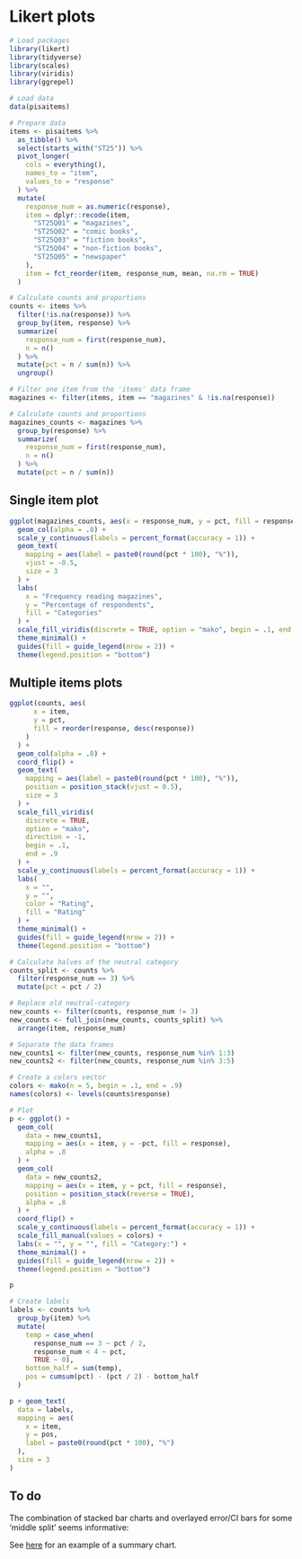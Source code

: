 # Likert plots

```r
# Load packages
library(likert)
library(tidyverse)
library(scales)
library(viridis)
library(ggrepel)

# Load data
data(pisaitems)

# Prepare data
items <- pisaitems %>%
  as_tibble() %>%
  select(starts_with("ST25")) %>%
  pivot_longer(
    cols = everything(), 
    names_to = "item", 
    values_to = "response"
  ) %>%
  mutate(
    response_num = as.numeric(response),
    item = dplyr::recode(item, 
      "ST25Q01" = "magazines",
      "ST25Q02" = "comic books",
      "ST25Q03" = "fiction books",
      "ST25Q04" = "non-fiction books",
      "ST25Q05" = "newspaper"
    ),
    item = fct_reorder(item, response_num, mean, na.rm = TRUE)
  )

# Calculate counts and proportions
counts <- items %>% 
  filter(!is.na(response)) %>%
  group_by(item, response) %>%
  summarize(
    response_num = first(response_num),
    n = n()
  ) %>%
  mutate(pct = n / sum(n)) %>%
  ungroup()

# Filter one item from the 'items' data frame
magazines <- filter(items, item == "magazines" & !is.na(response))

# Calculate counts and proportions
magazines_counts <- magazines %>%
  group_by(response) %>%
  summarize(
    response_num = first(response_num),
    n = n()
  ) %>%
  mutate(pct = n / sum(n))
```

## Single item plot

```r
ggplot(magazines_counts, aes(x = response_num, y = pct, fill = response)) +
  geom_col(alpha = .8) +
  scale_y_continuous(labels = percent_format(accuracy = 1)) +
  geom_text(
    mapping = aes(label = paste0(round(pct * 100), "%")), 
    vjust = -0.5, 
    size = 3
  ) +
  labs(
    x = "Frequency reading magazines", 
    y = "Percentage of respondents", 
    fill = "Categories"
  ) +
  scale_fill_viridis(discrete = TRUE, option = "mako", begin = .1, end = .9) +
  theme_minimal() +
  guides(fill = guide_legend(nrow = 2)) +
  theme(legend.position = "bottom")
```

## Multiple items plots

```r
ggplot(counts, aes(
      x = item,
      y = pct,
      fill = reorder(response, desc(response))
    )
  ) +
  geom_col(alpha = .8) +
  coord_flip() +
  geom_text(
    mapping = aes(label = paste0(round(pct * 100), "%")),
    position = position_stack(vjust = 0.5),
    size = 3
  ) +
  scale_fill_viridis(
    discrete = TRUE,
    option = "mako",
    direction = -1,
    begin = .1,
    end = .9
  ) +
  scale_y_continuous(labels = percent_format(accuracy = 1)) +
  labs(
    x = "",
    y = "",
    color = "Rating",
    fill = "Rating"
  ) +
  theme_minimal() +
  guides(fill = guide_legend(nrow = 2)) +
  theme(legend.position = "bottom")
```

```r
# Calculate halves of the neutral category
counts_split <- counts %>% 
  filter(response_num == 3) %>% 
  mutate(pct = pct / 2) 

# Replace old neutral-category
new_counts <- filter(counts, response_num != 3)
new_counts <- full_join(new_counts, counts_split) %>%
  arrange(item, response_num)

# Separate the data frames
new_counts1 <- filter(new_counts, response_num %in% 1:3) 
new_counts2 <- filter(new_counts, response_num %in% 3:5) 

# Create a colors vector
colors <- mako(n = 5, begin = .1, end = .9)
names(colors) <- levels(counts$response)

# Plot  
p <- ggplot() +
  geom_col(
    data = new_counts1, 
    mapping = aes(x = item, y = -pct, fill = response), 
    alpha = .8
  ) +
  geom_col(
    data = new_counts2, 
    mapping = aes(x = item, y = pct, fill = response), 
    position = position_stack(reverse = TRUE),
    alpha = .8
  ) +
  coord_flip() +
  scale_y_continuous(labels = percent_format(accuracy = 1)) +
  scale_fill_manual(values = colors) +
  labs(x = "", y = "", fill = "Category:") +
  theme_minimal() +
  guides(fill = guide_legend(nrow = 2)) +
  theme(legend.position = "bottom")

p 
```

```r
# Create labels
labels <- counts %>%
  group_by(item) %>%
  mutate(
    temp = case_when(
      response_num == 3 ~ pct / 2,
      response_num < 4 ~ pct,
      TRUE ~ 0),
    bottom_half = sum(temp),
    pos = cumsum(pct) - (pct / 2) - bottom_half
  )

p + geom_text(
  data = labels, 
  mapping = aes(
    x = item, 
    y = pos, 
    label = paste0(round(pct * 100), "%")
  ),
  size = 3
)
```

## To do

The combination of stacked bar charts and overlayed error/CI bars for some 'middle split' seems informative:

See [here](https://rethinkpriorities.github.io/ea_data_public/eas-engagement.html#summary-charts) for an example of a summary chart.
